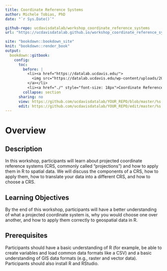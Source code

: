 ```yaml
---
title: Coordinate Reference Systems
author: Michele Tobias, PhD
date: "`r Sys.Date()`"

github-repo: ucdavisdatalab/workshop_coordinate_reference_systems
url: "https://ucdavisdatalab.github.io/workshop_coordinate_reference_systems/"

site: "bookdown::bookdown_site"
knit: "bookdown::render_book"
output:
  bookdown::gitbook:
    config:
      toc:
        before: |
          <li><a href="https://datalab.ucdavis.edu/">
            <img src="https://datalab.ucdavis.edu/wp-content/uploads/2019/07/datalab-logo-full-color-rgb-1.png" style="height: 100%; width: 100%; object-fit: contain" />
          </a></li>
          <li><a href="./" style="font-size: 18px">Coordinate Reference Systems</a></li>
        collapse: section
      sharing: no
      view: https://github.com/ucdavisdatalab/YOUR_REPO/blob/master/%s
      edit: https://github.com/ucdavisdatalab/YOUR_REPO/edit/master/%s
---
```


# Overview {-}

## Description 
In this workshop, participants will learn about projected coordinate reference systems (CRS, commonly called “projections”) and how to apply them in R to spatial data. We will discuss the components of a CRS, how to apply them, how to translate your data into a different CRS, and how to choose a CRS.

## Learning Objectives
By the end of this workshop, participants will have a better understanding of what a projected coordinate system is, why you would choose one over another, and how to apply them correctly to geospatial data in R.

## Prerequisites
Participants should have a basic understanding of R (for example, be able to create variables and load common data formats like a CSV) and a basic understanding of GIS data formats (e.g., raster and vector data). Participants should also install R and RStudio.
